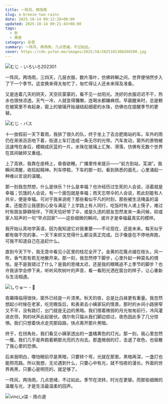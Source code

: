 ```yaml
---
title: 一阵风，两场雨
slug: a-breeze-two-rains
date: 2025-10-14 09:12:28+08:00
updated: 2025-10-14 09:21:43+08:00
tags:
  - 秋
  - 黑夜
category: 杂思
summary: 一阵风，两场雨，几点思绪，不过如此。
cover: https://cdn.yufan.me/images/2025/10/2025101308260200.jpg
---
```


![むじ - いろいろ202301](https://cdn.yufan.me/images/2025/10/2025101308353800.jpg)

<MusicPlayer netease={30373825} />

一阵风，两场雨，三四天，几层衣服，数片落叶，仿佛转瞬之间，世界便悄然步入了下一个季节。这变换来得太匆忙了，匆忙得让人还未来得及准备。

又是连着几天的阴天，天空灰蒙蒙的，看不见一丝阳光。洗好的衣服迟迟不干，热水也很快凉透。天气一冷，人就变得慵懒，连喝水都嫌麻烦。早晨醒来时，总是赖在被窝里不肯起身，窗上的玻璃开始凝结起细密的水珠，仿佛也在提醒季节的更替。

![むじ - バス](https://cdn.yufan.me/images/2025/10/2025101308412100.jpg)

十一放假前一天下着雨，我排了很久的队，终于坐上了去合肥南站的车。车外的雨仍在淅淅沥沥地下着，街道上车灯连成一条无尽的光带。汽车发动，窗外的景物被迅速甩在身后，模糊成灰蓝的一片。水珠在玻璃上汇聚、滑落，仿佛有无数个世界在其间破碎又重组。

上了高铁，我靠在座椅上，昏昏欲睡。广播里传来提示——“前方到站，芜湖”。我瞬间清醒，收拾起精神。列车停稳，下车的那一刻，看到熟悉的面孔，心里涌起一种难以言说的温暖。

那一刻我忽然想，什么是快乐？什么是幸福？也许经历过生死的人会说，活着就是幸福；饥饿的人会说，有一个面包就是幸福；雨天忘带伞的人会说，若此刻能有人共伞，便是幸福。可对于我来说呢？那些看似平凡的时刻，那些被生活掩盖的温柔，还能否让我感到心安与满足？上学路上有人同行，吃饭时有人递上筷子，难过时有朋友静静陪伴，下雨天恰好带了伞，或是久违的朋友忽然发来一条问候，抑或家人轻声的一句“早点回家”——这些细微的瞬间，或许才是幸福最真实的模样。

我开始认真地学英语，因为我知道它对我重要——不论现在，还是未来。每天似乎都有做不完的事，一天下来却又觉得什么都没真正完成。日子像是在不停地奔跑，可我不知道自己在追赶什么。

直到今天下午，我无意中看见小区里的桂花全开了。金黄的花簇点缀在枝头，风一吹，香气若有若无地散开来。那一刻，我忽然停下脚步，心里升起一种莫名的惆怅。是不是我错过了什么？是我的思绪太迟，还是我的眼睛追不上季节的脚步？也许我该学会停下来，听听风吹树叶的声音，看一看阳光洒在窗台的样子，让心重新与生活相遇。

![しりゅー - 🌌](https://cdn.yufan.me/images/2025/10/2025101308424300.jpg)

夜幕降临得很快，窗外已经是一片漆黑。秋天的夜，总是比白昼更有重量。我忽然想起小时候在老家，吃完晚饭后，和表弟去小姨家玩的情景。那时的乡间小路狭窄又不平，没有路灯，出门就是无边的黑暗。我们借着微弱的月光匆匆前行，冷风灌进衣领，狗的吠声此起彼伏。偶尔有只猫从我们脚边掠过，夜色因此多了几分惊惧。我们只想着快点走完那段路，快点离开那片黑暗。

终于，在拐角处，我们看见小姨家透出的一盏橘黄色的灯光。那一刻，我心里忽然一暖。我们几乎是奔跑着朝那光亮的方向去。那盏微弱的灯，击退了夜色，也驱散了我心里的恐惧。

后来我明白，哪怕眼前尽是黑暗，只要转个弯，光就在那里。黑暗再深，一盏灯也能照亮路。所以我想，无论遇到什么，只要心中有光，就不怕夜的漫长。外面的世界再黑，只要心是明亮的，就足够了。

一阵风，两场雨，几点思绪，不过如此。季节在流转，时光在更替。而那些细微的温暖与光，才是生活最温柔的回声。

![vinci_v柒 - 雨の道](https://cdn.yufan.me/images/2025/10/2025101308472200.jpg)
